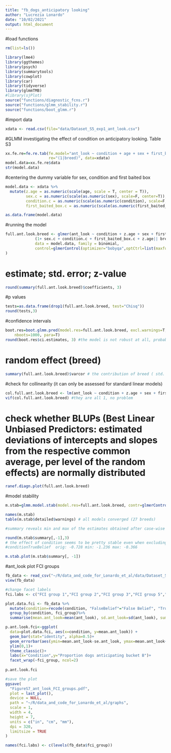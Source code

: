 ```yaml
---
title: "fb_dogs_anticipatory looking"
author: "Lucrezia Lonardo"
date: "10/02/2021"
output: html_document
---
```

#load functions
```r
rm(list=ls())

library(lme4)
library(ggthemes)
library(psych)
library(summarytools)
library(cowplot)
library(car)
library(tidyverse)
library(glmmTMB)
#library(sjPlot)
source("functions/diagnostic_fcns.r")
source("functions/glmm_stability.r")
source("functions/boot_glmm.r")
```

#import data
```r
xdata <- read.csv(file="data/Dataset_S5_exp1_ant_look.csv")
```
#GLMM investigating the effect of condition on anticipatory looking. Table S3
```r
xx.fe.re=fe.re.tab(fe.model="ant_look ~ condition + age + sex + first_baited_box",
                   re="(1|breed)", data=xdata)				   
model.data=xx.fe.re$data
str(model.data)
```

#centering the dummy variable for sex, condition and first baited box
```r
model.data <- xdata %>% 
  mutate(z.age = as.numeric(scale(age, scale = T, center = T)),
         sex.c = as.numeric(scale(as.numeric(sex), scale=F, center=T)),
         condition.c = as.numeric(scale(as.numeric(condition), scale=F, center=T)),
         first_baited_box.c = as.numeric(scale(as.numeric(first_baited_box), scale=F, center=T)))

as.data.frame(model.data)
```
#running the model
```r
full.ant.look.breed <- glmer(ant_look ~ condition + z.age + sex + first_baited_box+
             (1+ sex.c + condition.c + first_baited_box.c + z.age|| breed), 
             data = model.data, family = binomial, 
             control=glmerControl(optimizer="bobyqa",optCtrl=list(maxfun=2e5))
)
```
# estimate; std. error; z-value
```r
round(summary(full.ant.look.breed)$coefficients, 3)
```
#p values
```r
tests=as.data.frame(drop1(full.ant.look.breed, test="Chisq"))
round(tests,3) 

```
#confidence intervals
```r
boot.res=boot.glmm.pred(model.res=full.ant.look.breed, excl.warnings=T,
	nboots=1000, para=T)
round(boot.res$ci.estimates, 3) #the model is not robust at all, probably due to the small sample

```
# random effect (breed)
```r
summary(full.ant.look.breed)$varcor # the contribution of breed ( std. dev. 0.000 )is smaller than that of condition (estimate:  -0.728)
```
#check for collinearity (it can only be assessed for standard linear models) 
```r
col.full.ant.look.breed <- lm(ant_look ~ condition + z.age + sex + first_baited_box, data = model.data)
vif(col.full.ant.look.breed) #they are all 1, no problem
```
# check whether BLUPs (Best Linear Unbiased Predictors: estimated deviations of intercepts and slopes from the respective common average, per level of the random effects) are normally distributed
```r
ranef.diagn.plot(full.ant.look.breed)
```
#model stability
```r
m.stab=glmm.model.stab(model.res=full.ant.look.breed, contr=glmerControl(optimizer="bobyqa",optCtrl=list(maxfun=2e5)))

names(m.stab)
table(m.stab$detailed$warnings) # all models converged (27 breeds)

#summary reveals min and max of the estimates obtained after case-wise deletion of levels of random effects, together with the original estimates

round(m.stab$summary[,-1],3)
# the effect of condition seems to be pretty stable even when excluding one breed at a time: 
#conditionTrueBelief  orig: -0.728 min: -1.236 max: -0.366

m.stab.plot(m.stab$summary[, -1])
```
#ant_look plot FCI groups
```r
fb_data <- read_csv("~/R/data_and_code_for_Lonardo_et_al/data/Dataset_S5_exp1_ant_look.csv")
view(fb_data)

#change facet labels
fci.labs <- c("FCI group 1","FCI group 2","FCI group 3","FCI group 5","FCI group 6","FCI group 7","FCI group 8","FCI group 10")

plot.data.fci <- fb_data %>%
  mutate(condition=recode(condition, "FalseBelief"="False Belief", "TrueBelief"="True Belief"))%>% #renaming of factor levels
  group_by(condition, fci_group)%>%
  summarise(mean.ant_look=mean(ant_look), sd.ant_look=sd(ant_look), sum.ant_look=sum(ant_look), median.ant_look=median(ant_look), n.ant_look=length(ant_look), se.ant_look=sd(ant_look)/sqrt(length(ant_look)))

p.ant.look.fci<-ggplot(
  data=plot.data.fci, aes(x=condition, y=mean.ant_look)) +
  geom_bar(stat="identity", alpha=0.5)+
  geom_errorbar(aes(ymin=mean.ant_look-se.ant_look, ymax=mean.ant_look+se.ant_look), width=.2) +
  ylim(0,1)+
  theme_classic()+
  labs(x="Condition",y="Proportion dogs anticipating bucket B")+
  facet_wrap(~fci_group, ncol=2)
  
p.ant.look.fci

#save the plot 
ggsave(
  "FigureS7_ant_look_FCI_groups.pdf",
  plot = last_plot(),
  device = NULL,
  path = "~/R/data_and_code_for_Lonardo_et_al/graphs",
  scale = 1,
  width = 4,
  height = 7,
  units = c("in", "cm", "mm"),
  dpi = 320,
  limitsize = TRUE
)

names(fci.labs) <- c(levels(fb_data$fci_group))
```

